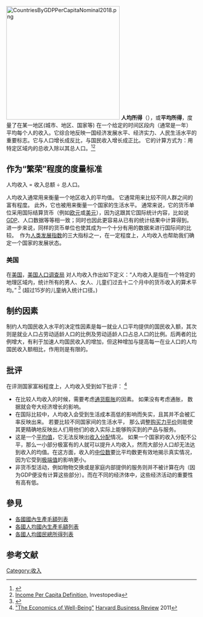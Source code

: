 {{NoteTA |G1=Economics}}
[[File:CountriesByGDPPerCapitaNominal2018.png|300px]]
'''人均所得'''（{{lang-en|per capita income}}），或'''平均所得'''，度量了在某一地区(城市、地区、国家等) 在一个给定的时间区段内（通常是一年）平均每个人的收入。它综合地反映一国经济发展水平、经济实力、人民生活水平的重要标志。它与人口增长成反比，与国民收入增长成正比。 它的计算方式为：用特定区域内的总收入除以其总人口。<ref>{{Cite web |url=http://www.thefreedictionary.com/per+capita+income |title=Per capita income The Free Dictionary |accessdate=2016-08-21 |archive-date=2020-11-16 |archive-url=https://web.archive.org/web/20201116084532/https://www.thefreedictionary.com/per+capita+income |dead-url=no }}</ref><ref>[http://www.investopedia.com/terms/i/income-per-capita.asp Income Per Capita Definition,] {{Wayback|url=http://www.investopedia.com/terms/i/income-per-capita.asp |date=20210207080637 }} Investopedia</ref>

== 作为“繁荣”程度的度量标准 ==
人均收入 = 收入总额 ÷ 总人口。

人均收入通常用来衡量一个地区收入的平均值。 它通常用来比较不同人群之间的富有程度。 此外，它也被用来衡量一个国家的生活水平。 通常来说，它的货币单位采用国际结算货币（例如[[欧元|欧元]]或[[美元|美元]]），因为这跟其它国际统计内容，比如说[[GDP|GDP]]、人口数据等等相一致；同时也因此更容易从已有的统计结果中计算得到。进一步来说，同样的货币单位也使其成为一个十分有用的数据来进行国际间的比较。  作为[[人类发展指数|人类发展指数]]的三大指标之一，在一定程度上，人均收入也帮助我们确定一个国家的发展状态。

=== 美国 ===
在[[美国|美国]]，[[美国人口调查局|美国人口调查局]] 对人均收入作出如下定义：“人均收入是指在一个特定的地理区域内，统计所有的男人、女人、儿童们过去十二个月中的货币收入的算术平均。” <ref>{{Cite web |url=http://quickfacts.census.gov/qfd/meta/long_INC910213.htm |title=U. S. Census Bureau – Per Capita Income, American Community Survey |accessdate=2016-08-21 |archive-date=2015-10-04 |archive-url=https://web.archive.org/web/20151004063356/http://quickfacts.census.gov/qfd/meta/long_INC910213.htm |dead-url=no }}</ref> (超过15岁的儿童纳入统计口径。)

== 制约因素 ==
制约人均国民收入水平的决定性因素是每一就业人口平均提供的国民收入额，其次则是就业人口占劳动适龄人口的比例及劳动适龄人口占总人口的比例。后两者的比例增大，有利于加速人均国民收入的增加，但这种增加与提高每一在业人口的人均国民收入额相比，作用则是有限的。

== 批评 ==
在评测国家富裕程度上，人均收入受到如下批评：
<ref>[https://hbr.org/2012/01/the-economics-of-well-being "The Economics of Well-Being"] {{Wayback|url=https://hbr.org/2012/01/the-economics-of-well-being |date=20201219230824 }} [[哈佛商業評論|Harvard Business Review]]<span> 2011</span></ref>
* 在比较人均收入的时候，需要考虑[[通货膨胀|通货膨胀]]的因素。 如果没有考虑通胀， 数据就会夸大经济增长的影响。
* 在国际比较中，人均收入会受到生活成本高低的影响而失实，且其并不会被汇率反映出来。 若要比较不同国家间的生活水平， 那么调整[[购买力平价|购买力平价]]则能使其更精确地反映出人们用他们的收入实际上能够购买到的产品与服务。
* 这是一个[[平均值|平均值]]，它无法反映出[[收入分配|收入分配]]情况。 如果一个国家的收入分配不公平，那么一小部分极富有的人就可以提升人均收入，然而大部分人口却无法达到收入的均值。在这方面，收入的[[中位数|中位数]]要比平均数更有效地揭示真实情况，因为它受到[[极端值|极端值]]的影响更小。
* 非货币型活动，例如物物交换或是家庭内部提供的服务则并不被计算在内（因为GDP便没有计算这些部分）。而在不同的经济体中，这些经济活动的重要性有高有低。

== 參見 ==
* [[各國國內生產毛額列表|各國國內生產毛額列表]]
* [[各國人均國內生產毛額列表|各國人均國內生產毛額列表]]
* [[各國人均國民總所得列表|各國人均國民總所得列表]]

== 参考文献 ==
<div class="reflist" style=" list-style-type: decimal;">
<references /></div>
[[Category:收入|Category:收入]]